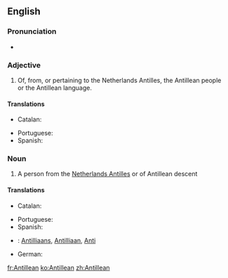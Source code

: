 ==English==

===Pronunciation===
* {{IPA|/æntəˈliːən/|/ænˈtɪliən/|lang=en}}

===Adjective===
{{en-adj|-}}

# Of, from, or pertaining to the Netherlands Antilles, the Antillean people or the Antillean language.

====Translations====
{{trans-top|of, from, or pertaining to the Netherlands Antilles}}
* Catalan: {{t|ca|antillà}}
{{trans-mid}}
* Portuguese: {{t|pt|antilhano}}
* Spanish: {{t+|es|antillano}}
{{trans-bottom}}

===Noun===
{{en-noun}}

# A person from the [[Netherlands Antilles]] or of Antillean descent

====Translations====
{{trans-top|person from the Netherlands Antilles}}
* Catalan: {{t|ca|antillà|m}}
{{trans-mid}}
* Portuguese: {{t|pt|antilhano|m}}
* Spanish: {{t+|es|antillano|m}}
{{trans-bottom}}

{{checktrans-top}}
* {{ttbc|nl}}: [[Antilliaans]], [[Antilliaan]], {{qualifier|slang}} [[Anti]]
* German: {{t-check|de|Antillen}}
{{trans-bottom}}

[[fr:Antillean]]
[[ko:Antillean]]
[[zh:Antillean]]